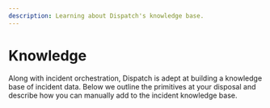 ```yaml
---
description: Learning about Dispatch's knowledge base.
---
```


# Knowledge

Along with incident orchestration, Dispatch is adept at building a knowledge base of incident data. Below we outline the primitives at your disposal and describe how you can manually add to the incident knowledge base.

